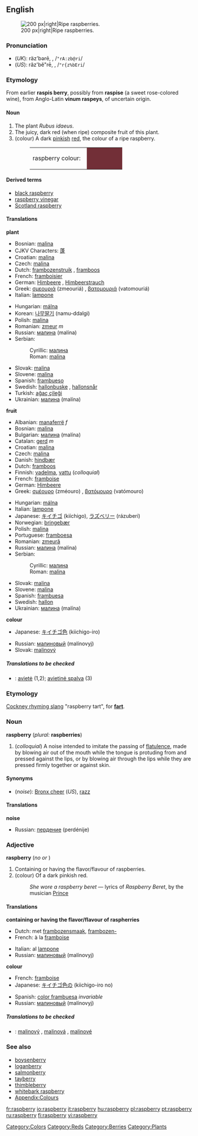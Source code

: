 {{wikipedia}}
==English==
[[Image:Raspberries05.jpg|thumb|200 px|right|Ripe raspberries.]]
===Pronunciation===
<!--Note that the "p" is silent-->
*(''UK''): räz'bərē, {{IPAchar|/ˈrɑːzbəri/}}, /<tt>"rA:zb@ri</tt>/
*(''US''): răz'bĕ"rē, {{IPAchar|/ˈræzˌbɛri/}}, /<tt>"r{z%bEri</tt>/

===Etymology===
From earlier '''raspis berry''', possibly from '''raspise''' (a sweet rose-colored wine), from Anglo-Latin '''vinum raspeys''', of uncertain origin.

====Noun====
{{en-noun-reg-y|raspberr|y}}
#<!--DefNRubus_idaeus-->The plant ''Rubus idaeus''.
#<!--DefNRubus_idaeus_fructus-->The juicy, dark red (when ripe) composite fruit of this plant.
#<!--DefNColor722F37-->(colour) A dark [[pinkish]] [[red]], the colour of a ripe raspberry.
#:<table><tr><td>raspberry colour: &nbsp;</td><td bgcolor="#722F37" width="80">&nbsp; </td></tr></table>

====Derived terms====
*[[black raspberry]]
*[[raspberry vinegar]]
*[[Scotland raspberry]]

====Translations====
<!--DefNRubus_idaeus-->'''plant'''
{{top}}
*Bosnian: [[malina#Bosnian|malina]] {{f}}
*CJKV Characters: [[蓬]]
*Croatian: [[malina#Croatian|malina]] {{f}}
*Czech: [[malina#Czech|malina]] {{f}}
*Dutch: [[frambozenstruik]] {{m}}, [[framboos]] {{m}}
*French: [[framboisier]] {{m}}
*German: [[Himbeere]] {{f}}, [[Himbeerstrauch]] {{m}}
*Greek: [[σμεουριά]] (zmeouriá) {{f}}, [[βατομουριά]] (vatomouriá) {{f}}
*Italian: [[lampone]] {{m}}
{{mid}}
*Hungarian: [[málna]]
*Korean: [[나무딸기]] (namu-ddalgi)
*Polish: [[malina#Polish|malina]] {{f}}
*Romanian: [[zmeur]] ''m''
*Russian: [[малина#Russian|малина]] (malína) {{f}}
*Serbian:
*:Cyrillic: [[малина#Serbian|малина]] {{f}}
*:Roman: [[malina#Serbian|malina]] {{f}}
*Slovak: [[malina#Slovak|malina]] {{f}}
*Slovene: [[malina#Slovene|malina]] {{f}}
*Spanish: [[frambueso]] {{m}}
*Swedish: [[hallonbuske]] {{c}}, [[hallonsnår]] {{n}}
*Turkish: [[ağaç çileği]]
*Ukrainian: [[малина#Ukrainian|малина]] (malína) {{f}}
{{bottom}}

<!--DefNRubus_idaeus_fructus-->'''fruit'''
{{top}}
*Albanian: [[manaferrë]] ''f''
*Bosnian: [[malina#Bosnian|malina]] {{f}}
*Bulgarian: [[малина]] (malína) {{f}}
*Catalan: [[gerd]] ''m''
*Croatian: [[malina#Croatian|malina]] {{f}}
*Czech: [[malina#Czech|malina]] {{f}}
*Danish: [[hindbær]]
*Dutch: [[framboos]] {{m}}
*Finnish: [[vadelma]], [[vattu]] (''colloquial'')
*French: [[framboise]] {{f}}
*German: [[Himbeere]] {{f}}
*Greek: [[σμέουρο]] (zméouro) {{n}}, [[βατόμουρο]] (vatómouro) {{n}}
{{mid}}
*Hungarian: [[málna]]
*Italian: [[lampone]] {{m}}
*Japanese: [[キイチゴ]] (kiíchigo), [[ラズベリー]] (rázuberi)
*Norwegian: [[bringebær]]
*Polish: [[malina#Polish|malina]] {{f}}
*Portuguese: [[framboesa]] {{f}}
*Romanian: [[zmeură]] {{f}}
*Russian: [[малина#Russian|малина]] (malína) {{f}}
*Serbian:
*:Cyrillic: [[малина#Serbian|малина]] {{f}}
*:Roman: [[malina#Serbian|malina]] {{f}}
*Slovak: [[malina#Slovak|malina]] {{f}}
*Slovene: [[malina#Slovene|malina]] {{f}}
*Spanish: [[frambuesa]] {{f}}
*Swedish: [[hallon]] {{n}}
*Ukrainian: [[малина#Ukrainian|малина]] (malína) {{f}}
{{bottom}}

<!--DefNColor722F37-->'''colour'''
{{top}}
*Japanese: [[キイチゴ色]] (kiichigo-iro)
{{mid}}
*Russian: [[малиновый]] (malínovyj)
*Slovak: [[malinový]]
{{bottom}}

=====Translations to be checked=====
<!--Remove this section once all of the translations below have been moved into the tables above.-->
{{checktrans}}

*{{ttbc|Lithuanian}}: [[avietė]] {{f}} (1,2); [[avietinė spalva]] {{m}} (3)

===Etymology===
[[Cockney rhyming slang]] "raspberry tart", for '''[[fart]]'''.

===Noun===
'''raspberry''' (''plural:'' '''raspberries''')

#<!--DefNSound-->(''colloquial'') A noise intended to imitate the passing of [[flatulence]], made by blowing air out of the mouth while the tongue is protuding from and pressed against the lips, or by blowing air through the lips while they are pressed firmly together or against skin.

====Synonyms====
*<!--DefNSound-->(''noise''): [[Bronx cheer]] (''US''), [[razz]]

====Translations====
<!--DefNSound-->'''noise'''
{{top}}
{{mid}}
*Russian: [[пердение]] (perdénije) {{n}}
{{bottom}}

===Adjective===
'''raspberry''' (''no {{compar}} or {{superl}}'')

#<!--DefAdjFlavor-->Containing or having the flavor/flavour of raspberries.
#<!--DefAdjColor722F37-->(colour) Of a dark pinkish red.
#:''She wore a raspberry beret'' &mdash; lyrics of ''Raspberry Beret'', by the musician [[w:Prince_(artist)|Prince]]

====Translations====

<!--DefAdjFlavor-->'''containing or having the flavor/flavour of raspherries'''
{{top}}
*Dutch: met [[frambozensmaak]], [[frambozen-]]
*French: à la [[framboise]]
{{mid}}
*Italian: al [[lampone]]
*Russian: [[малиновый]] (malínovyj)
{{bottom}}

<!--DefAdjColor722F37-->'''colour'''
{{top}}
*French: [[framboise]] {{inv}}
*Japanese: [[キイチゴ色]]の (kiichigo-iro no)
{{mid}}
*Spanish: [[color frambuesa]] ''invariable''
*Russian: [[малиновый]] (malínovyj)
{{bottom}}

=====Translations to be checked=====
<!--Remove this section once all of the translations below have been moved into the tables above.-->
{{checktrans}}

*{{ttbc|Slovak}}: [[malinový]] {{m}}, [[malinová]] {{f}}, [[malinové]] {{n}}

===See also===
*[[boysenberry]]
*[[loganberry]]
*[[salmonberry]]
*[[tayberry]]
*[[thimbleberry]]
*[[whitebark raspberry]]
*[[Wiktionary_Appendix:Colours|Appendix:Colours]]

[[Category:Colors]]
[[Category:Reds]]
[[Category:Berries]]
[[Category:Plants]]

[[fr:raspberry]]
[[io:raspberry]]
[[it:raspberry]]
[[hu:raspberry]]
[[pl:raspberry]]
[[pt:raspberry]]
[[ru:raspberry]]
[[fi:raspberry]]
[[vi:raspberry]]